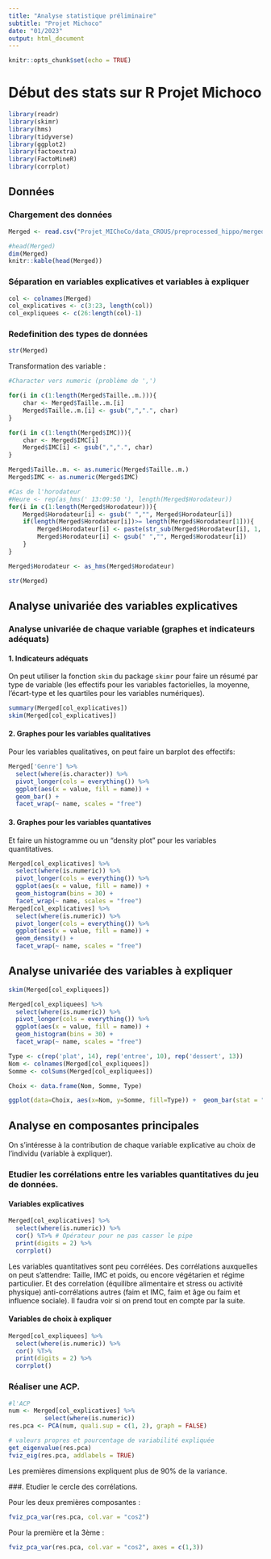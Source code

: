 ```yaml
---
title: "Analyse statistique préliminaire"
subtitle: "Projet Michoco"
date: "01/2023"
output: html_document
---
```

  

```r
knitr::opts_chunk$set(echo = TRUE)
```

# Début des stats sur R Projet Michoco

```r
library(readr)
library(skimr)
library(hms)
library(tidyverse)
library(ggplot2)
library(factoextra)
library(FactoMineR)
library(corrplot)
```

## Données

### Chargement des données

```r
Merged <- read.csv("Projet_MIChoCo/data_CROUS/preprocessed_hippo/merged_21_octobre.csv", sep = ",", fileEncoding="latin1")

#head(Merged)
dim(Merged)
knitr::kable(head(Merged))
```
### Séparation en variables explicatives et variables à expliquer

```r
col <- colnames(Merged)
col_explicatives <- c(3:23, length(col))
col_expliquees <- c(26:length(col)-1)
```

### Redefinition des types de données

```r
str(Merged)
```
Transformation des variable :

```r
#Character vers numeric (problème de ',')

for(i in c(1:length(Merged$Taille..m.))){
    char <- Merged$Taille..m.[i]
    Merged$Taille..m.[i] <- gsub(",",".", char)
}

for(i in c(1:length(Merged$IMC))){
    char <- Merged$IMC[i]
    Merged$IMC[i] <- gsub(",",".", char)
}

Merged$Taille..m. <- as.numeric(Merged$Taille..m.)
Merged$IMC <- as.numeric(Merged$IMC)
```

```r
#Cas de l'horodateur
#Heure <- rep(as_hms(' 13:09:50 '), length(Merged$Horodateur))
for(i in c(1:length(Merged$Horodateur))){
    Merged$Horodateur[i] <- gsub(" ","", Merged$Horodateur[i])
    if(length(Merged$Horodateur[i])>= length(Merged$Horodateur[1])){
        Merged$Horodateur[i] <- paste(str_sub(Merged$Horodateur[i], 1, 4), str_sub(Merged$Horodateur[i], 6, 9))
        Merged$Horodateur[i] <- gsub(" ","", Merged$Horodateur[i])
    }
}

Merged$Horodateur <- as_hms(Merged$Horodateur)

```

```r
str(Merged)
```


## Analyse univariée des variables explicatives

### Analyse univariée de chaque variable (graphes et indicateurs adéquats)

#### 1. Indicateurs adéquats

On peut utiliser la fonction `skim` du package `skimr` pour faire un résumé par type de variable (les effectifs pour les variables factorielles, la moyenne, l'écart-type et les quartiles pour les variables numériques).

```r
summary(Merged[col_explicatives])
skim(Merged[col_explicatives])
```

#### 2. Graphes pour les variables qualitatives

Pour les variables qualitatives, on peut faire un barplot des effectifs:

```r
Merged['Genre'] %>% 
  select(where(is.character)) %>% 
  pivot_longer(cols = everything()) %>% 
  ggplot(aes(x = value, fill = name)) +
  geom_bar() +
  facet_wrap(~ name, scales = "free")
```

#### 3. Graphes pour les variables quantatives

Et faire un histogramme ou un "density plot" pour les variables quantitatives.

```r
Merged[col_explicatives] %>% 
  select(where(is.numeric)) %>% 
  pivot_longer(cols = everything()) %>% 
  ggplot(aes(x = value, fill = name)) +
  geom_histogram(bins = 30) +
  facet_wrap(~ name, scales = "free")
Merged[col_explicatives] %>% 
  select(where(is.numeric)) %>% 
  pivot_longer(cols = everything()) %>% 
  ggplot(aes(x = value, fill = name)) +
  geom_density() +
  facet_wrap(~ name, scales = "free")
```

## Analyse univariée des variables à expliquer

```r
skim(Merged[col_expliquees])
```

```r
Merged[col_expliquees] %>% 
  select(where(is.numeric)) %>% 
  pivot_longer(cols = everything()) %>% 
  ggplot(aes(x = value, fill = name)) +
  geom_histogram(bins = 30) +
  facet_wrap(~ name, scales = "free")
```

```r
Type <- c(rep('plat', 14), rep('entree', 10), rep('dessert', 13))
Nom <- colnames(Merged[col_expliquees])
Somme <- colSums(Merged[col_expliquees])

Choix <- data.frame(Nom, Somme, Type)

ggplot(data=Choix, aes(x=Nom, y=Somme, fill=Type)) +  geom_bar(stat = "identity") + theme(axis.text.x = element_text(angle = 90))

```

## Analyse en composantes principales

On s'intéresse à la contribution de chaque variable explicative au choix de l'individu (variable à expliquer).

### Etudier les corrélations entre les variables quantitatives du jeu de données.

#### Variables explicatives
```r
Merged[col_explicatives] %>% 
  select(where(is.numeric)) %>% 
  cor() %T>% # Opérateur pour ne pas casser le pipe
  print(digits = 2) %>%
  corrplot()
```

Les variables quantitatives sont peu corrélées. Des corrélations auxquelles on peut s'attendre: Taille, IMC et poids, ou encore végétarien et régime particulier. Et des correlation (équilibre alimentaire et stress ou activité physique) anti-corrélations autres (faim et IMC, faim et âge ou faim et influence sociale). Il faudra voir si on prend tout en compte par la suite.

#### Variables de choix à expliquer

```r
Merged[col_expliquees] %>% 
  select(where(is.numeric)) %>% 
  cor() %T>% 
  print(digits = 2) %>%
  corrplot()
```

### Réaliser une ACP.

```r
#l'ACP
num <- Merged[col_explicatives] %>%
          select(where(is.numeric)) 
res.pca <- PCA(num, quali.sup = c(1, 2), graph = FALSE)

# valeurs propres et pourcentage de variabilité expliquée
get_eigenvalue(res.pca)
fviz_eig(res.pca, addlabels = TRUE)
```

Les  premières dimensions expliquent plus de 90% de la variance.

###. Etudier le cercle des corrélations.

Pour les deux premières composantes :

```r
fviz_pca_var(res.pca, col.var = "cos2")
```

Pour la première et la 3ème :

```r
fviz_pca_var(res.pca, col.var = "cos2", axes = c(1,3))
```


